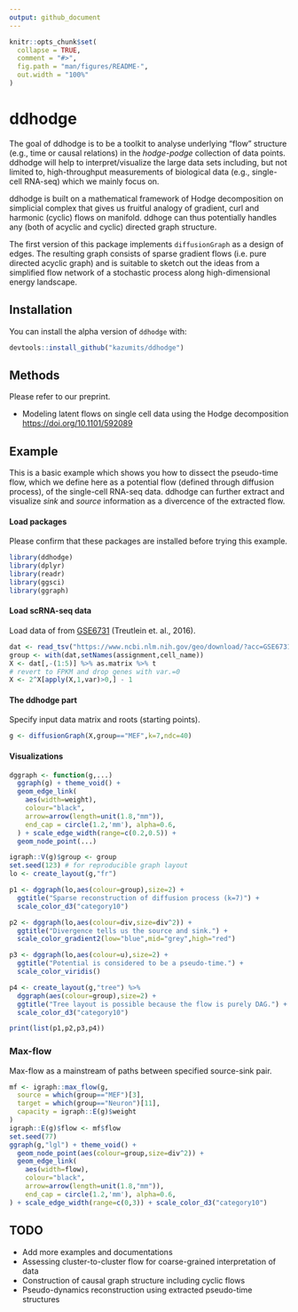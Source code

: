```yaml
---
output: github_document
---
```


<!-- README.md is generated from README.Rmd. Please edit that file -->

```r
knitr::opts_chunk$set(
  collapse = TRUE,
  comment = "#>",
  fig.path = "man/figures/README-",
  out.width = "100%"
)
```

# ddhodge

The goal of ddhodge is to be a toolkit to analyse underlying "flow" structure (e.g., time or causal relations) in the *hodge-podge* collection of data points. ddhodge will help to interpret/visualize the large data sets including, but not limited to, high-throughput measurements of biological data (e.g., single-cell RNA-seq) which we mainly focus on. 

ddhodge is built on a mathematical framework of Hodge decomposition on simplicial complex that gives us fruitful analogy of gradient, curl and harmonic (cyclic) flows on manifold. ddhoge can thus potentially handles any (both of acyclic and cyclic) directed graph structure.

The first version of this package implements `diffusionGraph` as a design of edges. The resulting graph consists of sparse gradient flows (i.e. pure directed acyclic graph) and is suitable to sketch out the ideas from a simplified flow network of a stochastic process along high-dimensional energy landscape.

Installation
------------

You can install the alpha version of `ddhodge` with:

``` r
devtools::install_github("kazumits/ddhodge")
```

Methods
-------

Please refer to our preprint.

* Modeling latent flows on single cell data using the Hodge decomposition <https://doi.org/10.1101/592089>

Example
-------

This is a basic example which shows you how to dissect the pseudo-time flow, which we define here as a potential flow (defined through diffusion process), of the single-cell RNA-seq data. ddhodge can further extract and visualize *sink* and *source* information as a divercence of the extracted flow.

#### Load packages

Please confirm that these packages are installed before trying this example.

``` r
library(ddhodge)
library(dplyr)
library(readr)
library(ggsci)
library(ggraph)
```

#### Load scRNA-seq data

Load data of from [GSE6731](https://www.ncbi.nlm.nih.gov/geo/query/acc.cgi?acc=GSE67310) (Treutlein et. al., 2016).

```r
dat <- read_tsv("https://www.ncbi.nlm.nih.gov/geo/download/?acc=GSE67310&format=file&file=GSE67310%5FiN%5Fdata%5Flog2FPKM%5Fannotated.txt.gz") %>% filter(assignment!="Fibroblast") 
group <- with(dat,setNames(assignment,cell_name))
X <- dat[,-(1:5)] %>% as.matrix %>% t
# revert to FPKM and drop genes with var.=0
X <- 2^X[apply(X,1,var)>0,] - 1 
```


#### The ddhodge part

Specify input data matrix and roots (starting points).

```r
g <- diffusionGraph(X,group=="MEF",k=7,ndc=40)
```


#### Visualizations

```r
dggraph <- function(g,...)
  ggraph(g) + theme_void() +
  geom_edge_link(
    aes(width=weight),
    colour="black",
    arrow=arrow(length=unit(1.8,"mm")),
    end_cap = circle(1.2,'mm'), alpha=0.6,
  ) + scale_edge_width(range=c(0.2,0.5)) +
  geom_node_point(...)

igraph::V(g)$group <- group
set.seed(123) # for reproducible graph layout
lo <- create_layout(g,"fr")

p1 <- dggraph(lo,aes(colour=group),size=2) +
  ggtitle("Sparse reconstruction of diffusion process (k=7)") +
  scale_color_d3("category10")

p2 <- dggraph(lo,aes(colour=div,size=div^2)) +
  ggtitle("Divergence tells us the source and sink.") +
  scale_color_gradient2(low="blue",mid="grey",high="red")

p3 <- dggraph(lo,aes(colour=u),size=2) +
  ggtitle("Potential is considered to be a pseudo-time.") +
  scale_color_viridis()

p4 <- create_layout(g,"tree") %>%
  dggraph(aes(colour=group),size=2) +
  ggtitle("Tree layout is possible because the flow is purely DAG.") +
  scale_color_d3("category10")

print(list(p1,p2,p3,p4))
```

### Max-flow

Max-flow as a mainstream of paths between specified source-sink pair.

```r
mf <- igraph::max_flow(g,
  source = which(group=="MEF")[3],
  target = which(group=="Neuron")[11],
  capacity = igraph::E(g)$weight
)
igraph::E(g)$flow <- mf$flow
set.seed(77)
ggraph(g,"lgl") + theme_void() +
  geom_node_point(aes(colour=group,size=div^2)) +
  geom_edge_link(
    aes(width=flow),
    colour="black",
    arrow=arrow(length=unit(1.8,"mm")),
    end_cap = circle(1.2,'mm'), alpha=0.6,
) + scale_edge_width(range=c(0,3)) + scale_color_d3("category10")
```


TODO
----

* Add more examples and documentations
* Assessing cluster-to-cluster flow for coarse-grained interpretation of data
* Construction of causal graph structure including cyclic flows
* Pseudo-dynamics reconstruction using extracted pseudo-time structures
